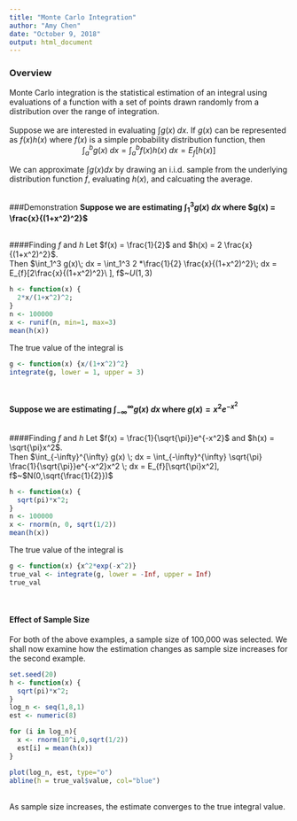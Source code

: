 ---
title: "Monte Carlo Integration"
author: "Amy Chen"
date: "October 9, 2018"
output: html_document
---

### Overview
Monte Carlo integration is the statistical estimation of an integral using evaluations of a function with a set of points drawn randomly from a distribution over the range of integration.
<br><br>
Suppose we are interested in evaluating $\int g(x)\; dx$. If $g(x)$ can be represented as $f(x)h(x)$ where $f(x)$ is a simple probability distribution function, then  
<center>$\int_a^b g(x)\; dx = \int_a^b f(x)h(x)\; dx = E_f[h(x)]$</center>  
We can approximate $\int g(x) dx$ by drawing an i.i.d. sample from the underlying distribution function $f$, evaluating $h(x)$, and calcuating the average.
<br><br>

###Demonstration
**Suppose we are estimating $\int_1^3 g(x)\; dx$ where $g(x) = \frac{x}{(1+x^2)^2}$**
<br><br>

####Finding $f$ and $h$
Let $f(x) = \frac{1}{2}$ and $h(x) = 2 \frac{x}{(1+x^2)^2}$.  
Then $\int_1^3 g(x)\; dx = \int_1^3 2 *\frac{1}{2} \frac{x}{(1+x^2)^2}\; dx = E_{f}[2\frac{x}{(1+x^2)^2}\ ], f$~$U(1,3)$
```{r}
h <- function(x) {
  2*x/(1+x^2)^2;
}
n <- 100000
x <- runif(n, min=1, max=3)
mean(h(x))
```

The true value of the integral is
```{r}
g <- function(x) {x/(1+x^2)^2}
integrate(g, lower = 1, upper = 3)
```
<br>

**Suppose we are estimating $\int_{-\infty}^{\infty} g(x) \; dx$ where $g(x) = x^2e^{-x^2}$**
<br><br>

####Finding $f$ and $h$
Let $f(x) = \frac{1}{\sqrt{\pi}}e^{-x^2}$ and $h(x) = \sqrt{\pi}x^2$.  
Then $\int_{-\infty}^{\infty} g(x) \; dx = \int_{-\infty}^{\infty} \sqrt{\pi} \frac{1}{\sqrt{\pi}}e^{-x^2}x^2 \; dx = E_{f}[\sqrt{\pi}x^2], f$~$N(0,\sqrt{\frac{1}{2}})$
```{r}
h <- function(x) {
  sqrt(pi)*x^2;
}
n <- 100000
x <- rnorm(n, 0, sqrt(1/2))
mean(h(x))
```

The true value of the integral is
```{r}
g <- function(x) {x^2*exp(-x^2)}
true_val <- integrate(g, lower = -Inf, upper = Inf)
true_val
```
<br>

#### Effect of Sample Size
For both of the above examples, a sample size of 100,000 was selected. We shall now examine how the estimation changes as sample size increases for the second example.

```{r}
set.seed(20)
h <- function(x) {
  sqrt(pi)*x^2;
}
log_n <- seq(1,8,1)
est <- numeric(8)

for (i in log_n){
  x <- rnorm(10^i,0,sqrt(1/2))
  est[i] = mean(h(x))
}

plot(log_n, est, type="o")
abline(h = true_val$value, col="blue")
```
<br>
As sample size increases, the estimate converges to the true integral value.